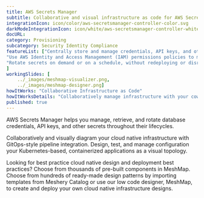 ```yaml
---
title: AWS Secrets Manager  
subtitle: Collaborative and visual infrastructure as code for AWS Secrets Manager
integrationIcon: icon/color/aws-secretsmanager-controller-color.svg
darkModeIntegrationIcon: icon/white/aws-secretsmanager-controller-white.svg
docURL: 
category: Provisioning
subcategory: Security Identity Compliance
featureList: ["Centrally store and manage credentials, API keys, and other secrets.",
"Use AWS Identity and Access Management (IAM) permissions policies to manage access to your secrets.",
"Rotate secrets on demand or on a schedule, without redeploying or disrupting active applications."
]
workingSlides: [
    ../_images/meshmap-visualizer.png,
    ../_images/meshmap-designer.png]
howItWorks: "Collaborative Infrastructure as Code"
howItWorksDetails: "Collaboratively manage infrastructure with your coworkers synchronously sharing the same designs."
published: true
---
```

<p>
    AWS Secrets Manager helps you manage, retrieve, and rotate database credentials, API keys, and other secrets throughout their lifecycles.
</p>
<p>
    Collaboratively and visually diagram your cloud native infrastructure with GitOps-style pipeline integration. Design, test, and manage configuration your Kubernetes-based, containerized applications as a visual topology.
</p>
<p>
    Looking for best practice cloud native design and deployment best practices? Choose from thousands of pre-built components in MeshMap. Choose from hundreds of ready-made design patterns by importing templates from Meshery Catalog or use our low code designer, MeshMap, to create and deploy your own cloud native infrastructure designs.
</p>